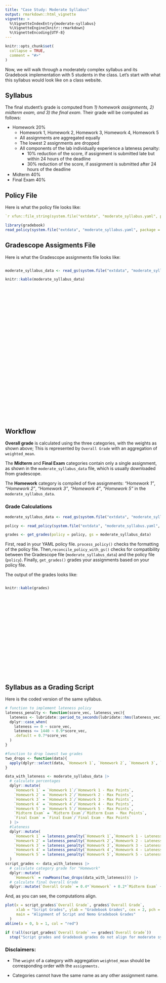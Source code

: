 ```yaml
---
title: "Case Study: Moderate Syllabus"
output: rmarkdown::html_vignette
vignette: >
  %\VignetteIndexEntry{moderate-syllabus}
  %\VignetteEngine{knitr::rmarkdown}
  %\VignetteEncoding{UTF-8}
---
```


```r
knitr::opts_chunk$set(
  collapse = TRUE,
  comment = "#>"
)
```
Now, we will walk through a moderately complex syllabus and its Gradebook implementation with 5 students in the class. Let's start with what this syllabus would look like on a class website.

## Syllabus


The final student's grade is computed from *1) homework assignments, 2) midterm exam, and 3) the final exam*. Their grade will be computed as follows:

-   Homework 20%
    - Homework 1, Homework 2, Homework 3, Homework 4, Homework 5
    - All assignments are aggregated equally
    - The lowest 2 assignments are dropped
    - All components of the lab individually experience a lateness penalty:
      - 10% reduction of the score, if assignment is submitted late but within 24 hours of the deadline
      - 30% reduction of the score, if assignment is submitted after 24 hours of the deadline
-   Midterm 40%
-   Final Exam 40%


## Policy File 
Here is what the policy file looks like:
```yaml
`r xfun::file_string(system.file("extdata", "moderate_syllabus.yaml", package = "gradebook"))`

```

```r
library(gradebook)
read_policy(system.file("extdata", "moderate_syllabus.yaml", package = "gradebook"))
```

## Gradescope Assigments File
Here is what the Gradescope assignments file looks like:

::: {style="height: 500px; overflow: auto;"}
```r
moderate_syllabus_data <- read_gs(system.file("extdata", "moderate_syllabus_data.csv", package = "gradebook"))
```

```r
knitr::kable(moderate_syllabus_data)
```
:::

## Workflow

**Overall grade** is calculated using the three categories, with the weights as shown above; This is represented by `Overall Grade` with an aggregation of `weighted_mean`.

The **Midterm** and **Final Exam** categories contain only a single assignment, as shown in the `moderate_syllabus_data` file, which is usually downloaded from gradescope.

The **Homework** category is compiled of five assignments: *"Homework 1"*, *"Homework 2"*, *"Homework 3"*, *"Homework 4"*, *"Homework 5"* in the `moderate_syllabus_data`.

### Grade Calculations

```r
moderate_syllabus_data <- read_gs(system.file("extdata", "moderate_syllabus_data.csv", package = "gradebook"))

policy <- read_policy(system.file("extdata", "moderate_syllabus.yaml", package = "gradebook"))

grades <- get_grades(policy = policy, gs = moderate_syllabus_data)
```
First, read in your YAML policy file. `process_policy()` checks the formatting of the policy file. Then,`reconcile_policy_with_gs()` checks for compatibility between the Gradescope file (`moderate_syllabus_data`) and the policy file (`policy`). Finally, `get_grades()` grades your assignments based on your policy file.

The output of the grades looks like:

::: {style="height: 300px; overflow: auto;"}
```r
knitr::kable(grades)
```
:::

## Syllabus as a Grading Script
Here is the coded version of the same syllabus.
```r
# function to implement lateness policy
lateness_penalty <- function(score_vec, lateness_vec){
  lateness <- lubridate::period_to_seconds(lubridate::hms(lateness_vec))/60
  dplyr::case_when(
    lateness == 0 ~ score_vec,
    lateness <= 1440 ~ 0.9*score_vec,
    .default = 0.7*score_vec
  )
}

#function to drop lowest two grades
two_drops <- function(data){
  apply(dplyr::select(data, `Homework 1`, `Homework 2`, `Homework 3`, `Homework 4`,`Homework 5`), 1, function(x) sort(x, decreasing = TRUE)[1:3]) |> t()
}

data_with_lateness <- moderate_syllabus_data |>
  # calculate percentages
  dplyr::mutate(
    `Homework 1` = `Homework 1`/`Homework 1 - Max Points`,
    `Homework 2` = `Homework 2`/`Homework 2 - Max Points`,
    `Homework 3` = `Homework 3`/`Homework 3 - Max Points`,
    `Homework 4` = `Homework 4`/`Homework 4 - Max Points`,
    `Homework 5` = `Homework 5`/`Homework 5 - Max Points`,
    `Midterm Exam` = `Midterm Exam`/`Midterm Exam - Max Points`,
    `Final Exam` = `Final Exam`/`Final Exam - Max Points`
  ) |>
  #lateness
  dplyr::mutate(
    `Homework 1` = lateness_penalty(`Homework 1`,`Homework 1 - Lateness (H:M:S)`),
    `Homework 2` = lateness_penalty(`Homework 2`,`Homework 2 - Lateness (H:M:S)`),
    `Homework 3` = lateness_penalty(`Homework 3`,`Homework 3 - Lateness (H:M:S)`),
    `Homework 4` = lateness_penalty(`Homework 4`,`Homework 4 - Lateness (H:M:S)`),
    `Homework 5` = lateness_penalty(`Homework 5`,`Homework 5 - Lateness (H:M:S)`)
  ) 
script_grades <- data_with_lateness |>
  # calculate category grade for "Homework" 
  dplyr::mutate( 
    `Homework` = rowMeans(two_drops(data_with_lateness))) |>
  # calculate final Overall Grade
  dplyr::mutate(`Overall Grade` = 0.4*`Homework` + 0.2*`Midterm Exam` + 0.4*`Final Exam`) 
```

And, as you can see, the computations align.
```r
plot(x = script_grades$`Overall Grade`, grades$`Overall Grade`, 
     xlab = "Script Grades", ylab = "Gradebook Grades", cex = 2, pch = 20,
     main = "Alignment of Script and Nemo Gradebook Grades"
  )
abline(a = 0, b = 1, col = "red")

if (!all(script_grades$`Overall Grade` == grades$`Overall Grade`))
  stop("Script grades and Gradebook grades do not align for moderate syllabus vignette.")
```


### Disclaimers:

-   The `weight` of a category with aggregation `weighted_mean` should be corresponding order with the `assignments.`

-   Categories cannot have the same name as any other assignment name.
